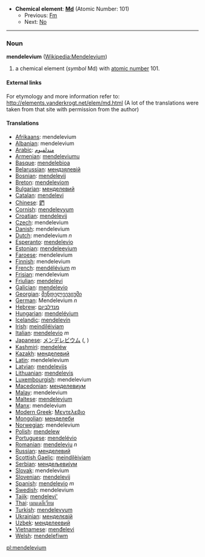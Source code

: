 *'''Chemical element''': '''[[Md]]''' (Atomic Number: 101)
**Previous: [[Fermium|Fm]]
**Next: [[Nobelium|No]]
----
=== Noun ===
'''mendelevium''' ([[en:Mendelevium|Wikipedia:Mendelevium]])

# a chemical element (''symbol'' Md) with [[atomic number]] 101.

====External links====
For etymology and more information refer to:
http://elements.vanderkrogt.net/elem/md.html
(A lot of the translations were taken from that site with permission from the author)

==== Translations ====
*[[Afrikaans]]: mendelevium
*[[Albanian]]: mendelevium
*[[Arabic]]: [[مندلفيوم]]
*[[Armenian]]: [[mendeleviumu]]
*[[Basque]]: [[mendelebioa]]
*[[Belarussian]]: [[мендзялевiй]]
*[[Bosnian]]: [[mendelevij]]
*[[Breton]]: [[mendeleviom]]
*[[Bulgarian]]: [[менделевий]]
*[[Catalan]]: [[mendelevi]]
*[[Chinese]]: [[鍆]]
*[[Cornish]]: [[mendelevyum]]
*[[Croatian]]: [[mendelevij]]
*[[Czech]]: mendelevium
*[[Danish]]: mendelevium
*[[Dutch]]: mendelevium ''n''
*[[Esperanto]]: [[mendelevio]]
*[[Estonian]]: [[mendeleevium]]
*[[Faroese]]: mendelevium
*[[Finnish]]: mendelevium
*[[French]]: [[mendélévium]] ''m''
*[[Frisian]]: mendelevium
*[[Friulian]]: [[mendelevi]]
*[[Galician]]: [[mendelevio]]
*[[Georgian]]: [[მენდელეევიუმი]]
*[[German]]: Mendelevium ''n''
*[[Hebrew]]: [[מנדלביום]]
*[[Hungarian]]: [[mendelévium]]
*[[Icelandic]]: [[mendelevín]]
*[[Irish]]: [[meindiléiviam]]
*[[Italian]]: [[mendelevio]] ''m''
*[[Japanese]]: [[メンデレビウム]] ([[]], )
*[[Kashmiri]]: [[mendeléw]]
*[[Kazakh]]: [[менделевий]]
*[[Latin]]: mendelelevium
*[[Latvian]]: [[mendelevijs]]
*[[Lithuanian]]: [[mendelevis]]
*[[Luxembourgish]]: mendelevium
*[[Macedonian]]: [[менделевиум]]
*[[Malay]]: mendelevium
*[[Maltese]]: [[mendelevjum]]
*[[Manx]]: mendelevium
*[[Modern Greek]]: [[Μεντελεβιο]] '' ''
*[[Mongolian]]: [[менделеби]]
*[[Norwegian]]: mendelevium
*[[Polish]]: [[mendelew]] '' ''
*[[Portuguese]]: [[mendelévio]]
*[[Romanian]]: [[mendeleviu]] ''n''
*[[Russian]]: [[менделевий]] '' ''
*[[Scottish Gaelic]]: [[meindilèiviam]]
*[[Serbian]]: [[мендељевиjум]]
*[[Slovak]]: mendelevium
*[[Slovenian]]: [[mendelevij]]
*[[Spanish]]: [[mendelevio]] ''m''
*[[Swedish]]: mendelevium
*[[Tajik]]: [[mendelevi']]
*[[Thai]]: [[เมนเดลีเวียม]]
*[[Turkish]]: [[mendelevyum]]
*[[Ukrainian]]: [[менделєвiй]]
*[[Uzbek]]: [[менделеевий]]
*[[Vietnamese]]: [[menđelevi]]
*[[Welsh]]: [[mendelefiwm]]

[[pl:mendelevium]]